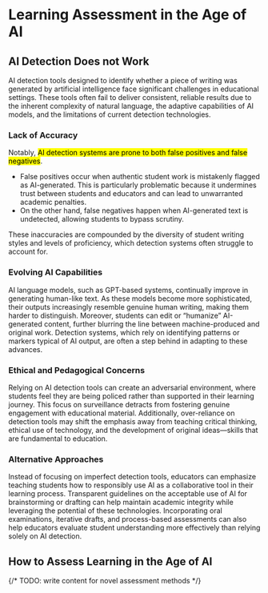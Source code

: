 # Learning Assessment in the Age of AI

## AI Detection Does not Work

AI detection tools designed to identify whether a piece of writing was generated by artificial intelligence face significant challenges in educational settings. These tools often fail to deliver consistent, reliable results due to the inherent complexity of natural language, the adaptive capabilities of AI models, and the limitations of current detection technologies.

### Lack of Accuracy

Notably, <mark>AI detection systems are prone to both false positives and false negatives</mark>.

- False positives occur when authentic student work is mistakenly flagged as AI-generated. This is particularly problematic because it undermines trust between students and educators and can lead to unwarranted academic penalties. 
- On the other hand, false negatives happen when AI-generated text is undetected, allowing students to bypass scrutiny. 

These inaccuracies are compounded by the diversity of student writing styles and levels of proficiency, which detection systems often struggle to account for.

### Evolving AI Capabilities

AI language models, such as GPT-based systems, continually improve in generating human-like text. As these models become more sophisticated, their outputs increasingly resemble genuine human writing, making them harder to distinguish. Moreover, students can edit or “humanize” AI-generated content, further blurring the line between machine-produced and original work. Detection systems, which rely on identifying patterns or markers typical of AI output, are often a step behind in adapting to these advances.

### Ethical and Pedagogical Concerns

Relying on AI detection tools can create an adversarial environment, where students feel they are being policed rather than supported in their learning journey. This focus on surveillance detracts from fostering genuine engagement with educational material. Additionally, over-reliance on detection tools may shift the emphasis away from teaching critical thinking, ethical use of technology, and the development of original ideas—skills that are fundamental to education.

### Alternative Approaches

Instead of focusing on imperfect detection tools, educators can emphasize teaching students how to responsibly use AI as a collaborative tool in their learning process. Transparent guidelines on the acceptable use of AI for brainstorming or drafting can help maintain academic integrity while leveraging the potential of these technologies. Incorporating oral examinations, iterative drafts, and process-based assessments can also help educators evaluate student understanding more effectively than relying solely on AI detection.

## How to Assess Learning in the Age of AI

{/* TODO: write content for novel assessment methods */}
